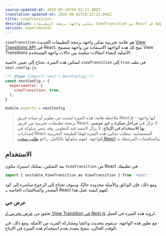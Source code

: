 ```yaml
---
source-updated-at: 2025-05-16T04:52:11.000Z
translation-updated-at: 2025-06-02T20:13:21.866Z
title: viewTransition
description: تمكين واجهة برمجة التطبيقات ViewTransition من React في App Router
version: experimental
---
```


`viewTransition` هو علامة تجريبية تمكن واجهة برمجة التطبيقات الجديدة [View Transitions API](https://developer.mozilla.org/en-US/docs/Web/API/View_Transition_API) في React. تتيح لك هذه الواجهة الاستفادة من واجهة متصفح View Transitions الأصلية لإنشاء انتقالات سلسة بين حالات واجهة المستخدم.

لتمكين هذه الميزة، تحتاج إلى تعيين خاصية `viewTransition` إلى `true` في ملف `next.config.js`.

```js filename="next.config.js"
/** @type {import('next').NextConfig} */
const nextConfig = {
  experimental: {
    viewTransition: true,
  },
}

module.exports = nextConfig
```

> ملاحظة هامة: هذه الميزة ليست من تطوير أو صيانة فريق Next.js - إنها واجهة برمجة تطبيقات تجريبية من فريق React. لا تزال في **مراحل مبكرة** و **غير موصى بها للاستخدام في الإنتاج**. لا يزال التنفيذ قيد التطوير، وقد يتغير سلوكه في إصدارات React المستقبلية.
> يتطلب تمكين هذه الميزة فهمًا للطبيعة التجريبية للواجهة. لفهم سلوكها بالكامل، راجع [طلب سحب React](https://github.com/facebook/react/pull/31975) والمناقشات المرتبطة به.

## الاستخدام

بعد التمكين، يمكنك استيراد مكون `ViewTransition` من React في تطبيقك:

```jsx
import { unstable_ViewTransition as ViewTransition } from 'react'
```

ومع ذلك، فإن الوثائق والأمثلة محدودة حاليًا، وسوف تحتاج إلى الرجوع مباشرة إلى كود المصدر والمناقشات الخاصة بـ React لفهم كيفية عمل هذا.

### عرض حي

تحقق من [عرض تجريبي لـ View Transition في Next.js](https://view-transition-example.vercel.app) لرؤية هذه الميزة في العمل.

مع تطور هذه الواجهة، سنقوم بتحديث وثائقنا ومشاركة المزيد من الأمثلة. ومع ذلك، في الوقت الحالي، ننصح بشدة بعدم استخدام هذه الميزة في الإنتاج.